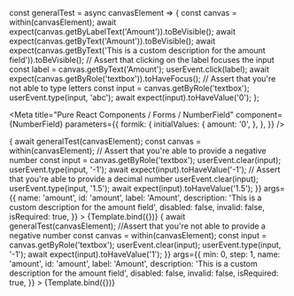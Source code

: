 


const generalTest = async canvasElement => {
  const canvas = within(canvasElement);
  await expect(canvas.getByLabelText('Amount')).toBeVisible();
  await expect(canvas.getByText('Amount')).toBeVisible();
  await expect(canvas.getByText('This is a custom description for the amount field')).toBeVisible();
  // Assert that clicking on the label focuses the input
  const label = canvas.getByText('Amount');
  userEvent.click(label);
  await expect(canvas.getByRole('textbox')).toHaveFocus();
  // Assert that you're not able to type letters
  const input = canvas.getByRole('textbox');
  userEvent.type(input, 'abc');
  await expect(input).toHaveValue('0');
};

<Meta
  title="Pure React Components / Forms / NumberField"
  component={NumberField}
  parameters={{
    formik: {
      initialValues: {
        amount: '0',
      },
    },
  }}
/>

<Canvas>
  <Story
    name="Negative/Decimals Enabled"
    decorators={[FormikDecorator]}
    play={async ({canvasElement}) => {
      await generalTest(canvasElement);
      const canvas = within(canvasElement);
      // Assert that you're able to provide a negative number
      const input = canvas.getByRole('textbox');
      userEvent.clear(input);
      userEvent.type(input, '-1');
      await expect(input).toHaveValue('-1');
      // Assert that you're able to provide a decimal number
      userEvent.clear(input);
      userEvent.type(input, '1.5');
      await expect(input).toHaveValue('1.5');
    }}
    args={{
      name: 'amount',
      id: 'amount',
      label: 'Amount',
      description: 'This is a custom description for the amount field',
      disabled: false,
      invalid: false,
      isRequired: true,
    }}
  >
    {Template.bind({})}
  </Story>
  <Story
    name="Negative/Decimals Disabled"
    decorators={[FormikDecorator]}
    play={async ({canvasElement}) => {
      await generalTest(canvasElement);
      //Assert that you're not able to provide a negative number
      const canvas = within(canvasElement);
      const input = canvas.getByRole('textbox');
      userEvent.clear(input);
      userEvent.type(input, '-1');
      await expect(input).toHaveValue('1');
    }}
    args={{
      min: 0,
      step: 1,
      name: 'amount',
      id: 'amount',
      label: 'Amount',
      description: 'This is a custom description for the amount field',
      disabled: false,
      invalid: false,
      isRequired: true,
    }}
  >
    {Template.bind({})}
  </Story>
</Canvas>
